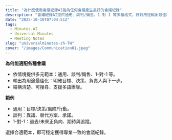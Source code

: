 ```yaml
---
title: "為什麼使用會議紀錄AI能為任何會議產生最好的會議紀錄"
description: "會議紀錄AI提供通用、談判/銷售、1-對-1 等多種格式，針對用途輸出最佳結果。"
date: "2025-10-10T07:04:51Z"
tags:
  - Minutes.AI
  - Universal Minutes
  - Meeting Notes
slug: "universalminutes-zh-TW"
cover: "/images/Communication01.jpeg"
---
```


**為何能適配各種會議**
- 依情境提供多元範本：通用、談判/銷售、1-對-1 等。
- 輸出為用途最佳化：明確目標、決策、負責人與下一步。
- 結構清楚、可搜尋，支援多語團隊。

**範例**
- 通用：目標/決策/風險/行動。
- 談判：異議、替代方案、承諾。
- 1-對-1：過去/未來正負向、期待與追蹤。

選擇合適範本，即可穩定獲得專業一致的會議紀錄。
